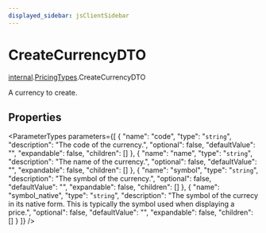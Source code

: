 ```yaml
---
displayed_sidebar: jsClientSidebar
---
```



# CreateCurrencyDTO

[internal](../../internal/modules/internal.internal-1.mdx).[PricingTypes](../../internal-1/modules/internal.internal-1.PricingTypes.mdx).CreateCurrencyDTO

A currency to create.

## Properties

<ParameterTypes parameters={[
  {
    "name": "code",
    "type": "`string`",
    "description": "The code of the currency.",
    "optional": false,
    "defaultValue": "",
    "expandable": false,
    "children": []
  },
  {
    "name": "name",
    "type": "`string`",
    "description": "The name of the currency.",
    "optional": false,
    "defaultValue": "",
    "expandable": false,
    "children": []
  },
  {
    "name": "symbol",
    "type": "`string`",
    "description": "The symbol of the currency.",
    "optional": false,
    "defaultValue": "",
    "expandable": false,
    "children": []
  },
  {
    "name": "symbol_native",
    "type": "`string`",
    "description": "The symbol of the currecy in its native form. This is typically the symbol used when displaying a price.",
    "optional": false,
    "defaultValue": "",
    "expandable": false,
    "children": []
  }
]} />
